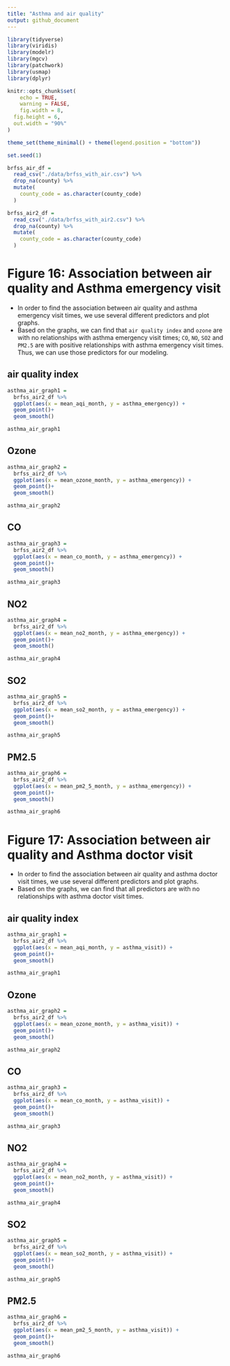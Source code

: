 ```yaml
---
title: "Asthma and air quality"
output: github_document
---
```


```r
library(tidyverse)
library(viridis)
library(modelr)
library(mgcv)
library(patchwork)
library(usmap)
library(dplyr)

knitr::opts_chunk$set(
	echo = TRUE,
	warning = FALSE,
	fig.width = 8, 
  fig.height = 6,
  out.width = "90%"
)

theme_set(theme_minimal() + theme(legend.position = "bottom"))

set.seed(1)
```


```r
brfss_air_df = 
  read_csv("./data/brfss_with_air.csv") %>% 
  drop_na(county) %>% 
  mutate(
    county_code = as.character(county_code)
  )

brfss_air2_df = 
  read_csv("./data/brfss_with_air2.csv") %>% 
  drop_na(county) %>% 
  mutate(
    county_code = as.character(county_code)
  )
```


# Figure 16: Association between air quality and Asthma emergency visit{.tabset}

* In order to find the association between air quality and asthma emergency visit times, we use several different predictors and plot graphs.
* Based on the graphs, we can find that `air quality index` and `ozone` are with no relationships with asthma emergency visit times; `CO`, `NO`, `SO2` and `PM2.5` are with positive relationships with asthma emergency visit times. Thus, we can use those predictors for our modeling.

## air quality index 

```r
asthma_air_graph1 = 
  brfss_air2_df %>%
  ggplot(aes(x = mean_aqi_month, y = asthma_emergency)) +
  geom_point()+
  geom_smooth()

asthma_air_graph1
```

## Ozone

```r
asthma_air_graph2 = 
  brfss_air2_df %>%
  ggplot(aes(x = mean_ozone_month, y = asthma_emergency)) +
  geom_point()+
  geom_smooth()

asthma_air_graph2
```

## CO

```r
asthma_air_graph3 = 
  brfss_air2_df %>%
  ggplot(aes(x = mean_co_month, y = asthma_emergency)) +
  geom_point()+
  geom_smooth()

asthma_air_graph3
```

## NO2

```r
asthma_air_graph4 = 
  brfss_air2_df %>% 
  ggplot(aes(x = mean_no2_month, y = asthma_emergency)) +
  geom_point()+
  geom_smooth()

asthma_air_graph4
```

## SO2

```r
asthma_air_graph5 = 
  brfss_air2_df %>% 
  ggplot(aes(x = mean_so2_month, y = asthma_emergency)) +
  geom_point()+
  geom_smooth()

asthma_air_graph5
```

## PM2.5

```r
asthma_air_graph6 = 
  brfss_air2_df %>% 
  ggplot(aes(x = mean_pm2_5_month, y = asthma_emergency)) +
  geom_point()+
  geom_smooth()

asthma_air_graph6
```

# Figure 17: Association between air quality and Asthma doctor visit{.tabset}

* In order to find the association between air quality and asthma doctor visit times, we use several different predictors and plot graphs.
* Based on the graphs, we can find that all predictors are with no relationships with asthma doctor visit times.

## air quality index

```r
asthma_air_graph1 = 
  brfss_air2_df %>%
  ggplot(aes(x = mean_aqi_month, y = asthma_visit)) +
  geom_point()+
  geom_smooth()

asthma_air_graph1
```

## Ozone

```r
asthma_air_graph2 = 
  brfss_air2_df %>%
  ggplot(aes(x = mean_ozone_month, y = asthma_visit)) +
  geom_point()+
  geom_smooth()

asthma_air_graph2
```

## CO

```r
asthma_air_graph3 = 
  brfss_air2_df %>%
  ggplot(aes(x = mean_co_month, y = asthma_visit)) +
  geom_point()+
  geom_smooth()

asthma_air_graph3
```

## NO2

```r
asthma_air_graph4 = 
  brfss_air2_df %>% 
  ggplot(aes(x = mean_no2_month, y = asthma_visit)) +
  geom_point()+
  geom_smooth()

asthma_air_graph4
```

## SO2

```r
asthma_air_graph5 = 
  brfss_air2_df %>% 
  ggplot(aes(x = mean_so2_month, y = asthma_visit)) +
  geom_point()+
  geom_smooth()

asthma_air_graph5
```

## PM2.5

```r
asthma_air_graph6 = 
  brfss_air2_df %>% 
  ggplot(aes(x = mean_pm2_5_month, y = asthma_visit)) +
  geom_point()+
  geom_smooth()

asthma_air_graph6
```

